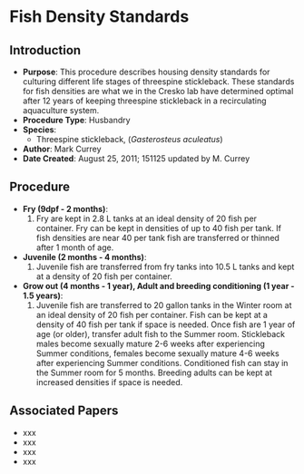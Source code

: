 # Fish Density Standards {#sec-husb-fish_density}

## Introduction

-   **Purpose**: This procedure describes housing density standards for culturing different life stages of threespine stickleback. These standards for fish densities are what we in the Cresko lab have determined optimal after 12 years of keeping threespine stickleback in a recirculating aquaculture system.
-   **Procedure Type**: Husbandry
-   **Species**:
    -   Threespine stickleback, (*Gasterosteus aculeatus*)
-   **Author**: Mark Currey
-   **Date Created**: August 25, 2011; 151125 updated by M. Currey

## Procedure

-   **Fry (9dpf - 2 months)**:
    1.  Fry are kept in 2.8 L tanks at an ideal density of 20 fish per container. Fry can be kept in densities of up to 40 fish per tank. If fish densities are near 40 per tank fish are transferred or thinned after 1 month of age.
-   **Juvenile (2 months - 4 months)**:
    1.  Juvenile fish are transferred from fry tanks into 10.5 L tanks and kept at a density of 20 fish per container.
-   **Grow out (4 months - 1 year), Adult and breeding conditioning (1 year - 1.5 years)**:
    1.  Juvenile fish are transferred to 20 gallon tanks in the Winter room at an ideal density of 20 fish per container. Fish can be kept at a density of 40 fish per tank if space is needed. Once fish are 1 year of age (or older), transfer adult fish to the Summer room. Stickleback males become sexually mature 2-6 weeks after experiencing Summer conditions, females become sexually mature 4-6 weeks after experiencing Summer conditions. Conditioned fish can stay in the Summer room for 5 months. Breeding adults can be kept at increased densities if space is needed.
    
## Associated Papers

-   xxx
-   xxx
-   xxx
-   xxx
